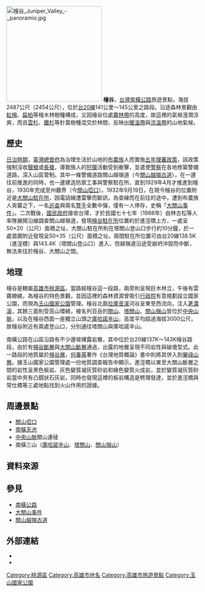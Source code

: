 [[File:檜谷_Juniper_Valley_-_panoramio.jpg|250px]]
{{coord|23.257986|N|120.929901|E|region:TW|display=title}}
'''檜谷'''，[[台灣|台灣]][[南橫公路|南橫公路]]旅遊景點，海拔2487公尺（2454公尺），位於[[台20線|台20線]]141公里～145公里之路段{{r|map}}{{r|coia}}。沿途森林景觀由[[台灣紅檜|紅檜]]、[[台灣扁柏|扁柏]]等檜木林樹種構成，又因檜谷位處[[霧林帶|霧林帶]]的高度，故這裡的氣候溼潤涼爽，而且[[台灣雲杉|雲杉]]、[[台灣鐵杉|鐵杉]]等針葉樹種混交於林間，反映出[[暖溫帶|暖溫帶]]與[[涼溫帶|涼溫帶]]的山地氣候{{r|coia}}{{r|vegetation}}。

==歷史==
[[台灣日治時期|日治時期]]，[[臺灣總督府|臺灣總督府]]為治理生活於山地的[[布農族|布農族]]人而實施[[五年理蕃政策|五年理蕃政策]]，該政策強制沒收[[獵槍|獵槍]]或[[長槍|長槍]]，導致族人的[[狩獵|狩獵]]活動受到衝擊，並遣使[[台灣日治時期#警察制度|警察]]在各地修築警備道路，深入山區管制{{r|protest}}。其中一條警備道路關山越嶺道（今[[關山越嶺古道|關山越嶺古道]]），在一邊往前推進的同時，也一邊建造防禦工事與警察駐在所，直到1929年4月才推進到檜谷，1930年完成至州廳界（今[[埡口_(南橫公路)|關山埡口]]）{{r|protest}}。1932年9月19日，在現今檜谷的位置附近是[[大關山駐在所|大關山駐在所]]，因電話線遭雷擊而斷訊，為查線而在前往的途中，遭到布農族人突襲之下，一名[[巡查|巡查]]與兩名[[警手|警手]]全數中彈，僅有一人倖存，史稱「[[大關山事件|大關山事件]]」{{r|protest}}。二次戰後，[[國民政府|國民政府]]接收台灣，才於民國七十七年（1988年）由林古松等人率隊展開沿線調查關山越嶺道，發現[[檜谷駐在所|檜谷駐在所]]位置約於進涇橋上方，一處呈50×20（公尺）面積之址，大關山駐在所則在塔關山登山口步行約10分鐘，於一處苗圃附近發現呈50×35（公尺）面積之址{{r|trail}}。兩間駐在所位置可由台20線138.5K（進涇橋）與143.4K（塔關山登山口）進入，但越嶺道沿途受崩坍沖毀而中斷，無法來往於檜谷、大關山之間{{r|schematic}}。

==地理==
檜谷是轄屬[[高雄市|高雄市]][[桃源區|桃源區]]{{r|map}}。當路經檜谷這一段路，兩旁則呈現巨木林立，午後有雲霧繚繞，為檜谷的特色景觀，並因這裡的森林資源曾吸引[[中華民國行政院|行政院]]有意規劃設立國家公園，而現為[[玉山國家公園|玉山國家公園]]管理{{r|coia}}{{r|cpami}}。檜谷北面[[拉庫音溪|拉庫音溪]]河谷呈東至西流向，注入[[荖濃溪|荖濃溪]]，其餘三面則受高山環繞，被名列百岳的[[關山|關山]]、[[塔關山|塔關山]]、[[關山嶺山|關山嶺山]]皆位於[[中央山脈|中央山脈]]，以及在檜谷西面一座獨立山頭之[[庫哈諾辛山|庫哈諾辛山]]，高度平均超過海拔3000公尺，故檜谷附近有兩處登山口，分別通往塔關山與庫哈諾辛山{{r|map}}{{r|wukou}}。

南橫公路在山區沿路有不少邊坡裸露岩層，其中位於台20線137K～143K檜谷路段，由於有[[檜谷斷層|檜谷斷層]]與[[大關山斷層|大關山斷層]]通過，出露的地層呈現不同岩性與破壞型式{{r|geology}}{{r|geologymap}}。此一路段的地質屬於[[檜谷層|檜谷層]]，[[何春蓀|何春蓀]]著作《台灣地質概論》書中則將其併入到[[畢祿山層|畢祿山層]]{{r|geology}}。據玉山國家公園管理處一份地質調查報告中顯示，進涇橋以東至大關山斷層之間的岩性呈黑色板岩、灰色變質凝灰質砂岩和綠色變質火成岩，並於變質凝灰質砂岩當中夾有凸鏡狀石灰岩，同時也發現這裡的板岩構造是劈理發達，並於進涇橋與常仕橋等三處地點找到火山作用的證據{{r|formation}}。

==周邊景點==
*[[埡口_(南橫公路)|關山埡口]]
*[[天池_(南橫公路)|南橫天池]]
*[[中央山脈|中央山脈]]關山連稜
*南橫三山（[[庫哈諾辛山|庫哈諾辛山]]、[[塔關山|塔關山]]、[[關山嶺山|關山嶺山]]）

==資料來源==
{{reflist|colwidth=30em|refs=

<ref name="map">{{cite book |title=《1/5萬台灣地理人文全覽圖》（南島 濁水溪以南）|chapter=〈圖號34 南橫‧梅山〉|publisher=上河文化股份有限公司|isbn=9789867342492|language=zh-tw|date=2008年3月}}</ref>

<ref name="coia">{{cite web |title=[http://www.coia.gov.tw/web_tw/cmsD.php?n=travel&progId=TRA310&progIdP=TRA004 檜谷霧林區]|publisher=高雄市政府原住民事務委員會|accessdate=2012-03-20|language=zh-tw}}</ref>

<ref name="vegetation">{{cite book |title=《[http://www.forest.gov.tw/public/Data/5111513445271.PDF 台灣地帶性植被之區劃與植物區系之分區]》|chapter=〈三、蘇鴻傑台灣山地植群分類系統〉|page=6頁-15頁|author=賴明洲|publisher=東海大學景觀研究所|language=zh-tw|year=1999}}</ref>

<ref name="trail">{{cite book |title=《[http://www.ysnp.gov.tw/researchreport_messages.aspx?id=38 玉山國家公園關山越嶺古道調查研究報告]》|chapter=〈第六次勘察行 啞口~檜谷段〉|page=138頁-139頁|author=林古松等著|publisher=玉山國家公園管理處|language=zh-tw|year=1989}}</ref>

<ref name="protest">{{cite book |title=《[http://www.ysnp.gov.tw/researchreport_messages.aspx?id=38 玉山國家公園關山越嶺古道調查研究報告]》|chapter=〈4.抗日事件〉|page=68頁|author=林古松等著|publisher=玉山國家公園管理處|language=zh-tw|year=1989}}</ref>

<ref name="schematic">{{cite book |title=《[http://www.ysnp.gov.tw/researchreport_messages.aspx?id=38 玉山國家公園關山越嶺古道調查研究報告]》|chapter=〈古道剖面坡度與相對平面沿途概況示意圖〉（新關~溪頭）|page=200頁|author=林古松等著|publisher=玉山國家公園管理處|language=zh-tw|year=1989}}</ref>

<ref name="cpami">{{cite web |title=[http://npda.cpami.gov.tw/files/11-1001-354.php 國家公園成立經過-玉山]|publisher=內政部營建署|accessdate=2012-03-20|language=zh-tw}}</ref>

<ref name="wukou">{{cite book |title=《台灣地區二萬五千分之一地形圖》（經建第三版）|chapter=〈圖號9519-I SE 埡口〉|publisher=內政部|language=zh-tw|year=2000}}</ref>

<ref name="geology">{{cite book |title=《玉山國家公園關山地區[[地質調查|地質調查]]暨解說規劃調查報告書》|chapter=〈二、地質〉|page=26頁|author=賴典章等著|publisher=玉山國家公園管理處|language=zh-tw|year=1988}}</ref>

<ref name="geologymap">{{cite book |title=《玉山國家公園關山地區地質調查暨解說規劃調查報告書》|chapter=〈南橫公路梅山－啞口沿線地質圖〉|author=張猷蓉 繪製|publisher=玉山國家公園管理處|language=zh-tw|date=民國76年12月}}</ref>

<ref name="formation">{{cite book |title=《玉山國家公園關山地區地質調查暨解說規劃調查報告書》|chapter=〈二、地層〉|page=10頁|author=賴典章等著|publisher=玉山國家公園管理處|language=zh-tw|year=1988}}</ref>

}}

==參見==
*[[南橫公路|南橫公路]]
*[[大關山事件|大關山事件]]
*[[關山越嶺古道|關山越嶺古道]]

==外部連結==
{{commons category|Kuaigu}}
*{{cite web |title=[http://www.tbroc.gov.tw/m1.aspx?sNo=0001121&id=779 天池、檜谷]|publisher=交通部觀光局|language=zh-tw}}
*{{cite web |title=[http://www.thbu4.gov.tw/view01-02-09.asp 南橫之美 檜谷]|publisher=交通部公路總局第三區養護工程處|language=zh-tw}}

{{南橫公路}}

[[Category:桃源區|Category:桃源區]]
[[Category:高雄市地名|Category:高雄市地名]]
[[Category:高雄市旅遊景點|Category:高雄市旅遊景點]]
[[Category:玉山國家公園|Category:玉山國家公園]]